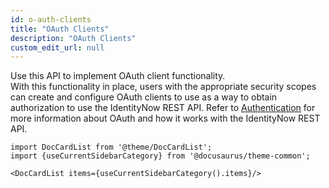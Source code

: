 ```yaml
---
id: o-auth-clients
title: "OAuth Clients"
description: "OAuth Clients"
custom_edit_url: null
---
```




Use this API to implement OAuth client functionality.   
With this functionality in place, users with the appropriate security scopes can create and configure OAuth clients to use as a way to obtain authorization to use the IdentityNow REST API.
Refer to [Authentication](https://developer.sailpoint.com/idn/api/authentication) for more information about OAuth and how it works with the IdentityNow REST API. 




```mdx-code-block
import DocCardList from '@theme/DocCardList';
import {useCurrentSidebarCategory} from '@docusaurus/theme-common';

<DocCardList items={useCurrentSidebarCategory().items}/>
```
      